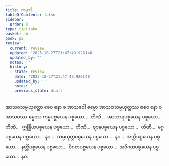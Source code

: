 ```yaml
---
title: ကမ္မာဒိ
tableOfContents: false
sidebar:
  order: 3
type: tipitaka
basket: ab
book: p2
review:
  current: review
  updated: '2025-10-27T21:47:49.926148'
  updated_by: ''
  notes: ''
  history:
  - state: review
    date: '2025-10-27T21:47:49.926148'
    updated_by: ''
    notes: ''
    previous_state: draft
---
```



<ReviewStatus review={frontmatter.review} showDetails={true} />

<HypothesisAnnotation frontmatter={frontmatter} />

<DynamicBreadcrumb />

<Division number="123" book="p2" e="ch" v="38" p="131">

<Paragraph number="1302" book="p2">
အာသဝသမ္ပယုတ္တော စေဝ နော စ အာသဝေါ ဓမ္မော အာသဝသမ္ပယုတ္တဿ စေဝ နော စ အာသဝဿ ဓမ္မဿ ကမ္မပစ္စယေန ပစ္စယော…  တီဏိ…  အာဟာရပစ္စယေန ပစ္စယော…  တီဏိ…  ဣန္ဒြိယပစ္စယေန ပစ္စယော…  တီဏိ…  ဈာနပစ္စယေန ပစ္စယော…  တီဏိ…  မဂ္ဂပစ္စယေန ပစ္စယော…  နဝ…  သမ္ပယုတ္တပစ္စယေန ပစ္စယော…  နဝ…  အတ္ထိပစ္စယေန ပစ္စယော…  နတ္ထိပစ္စယေန ပစ္စယော…  ဝိဂတပစ္စယေန ပစ္စယော…  အဝိဂတပစ္စယေန ပစ္စယော…  နဝ.
</Paragraph>
</Division>
